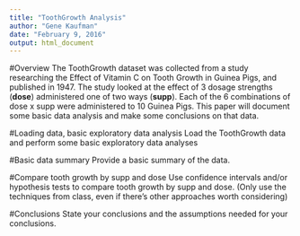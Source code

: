 ```yaml
---
title: "ToothGrowth Analysis"
author: "Gene Kaufman"
date: "February 9, 2016"
output: html_document
---
```

#Overview
The ToothGrowth dataset was collected from a study researching the Effect of Vitamin C on Tooth Growth in Guinea Pigs, and published in 1947. The study looked at the effect of 3 dosage strengths (**dose**) administered one of two ways (**supp**). Each of the 6 combinations of dose x supp were administered to 10 Guinea Pigs. This paper will document some basic data analysis and make some conclusions on that data.

#Loading data, basic exploratory data analysis
Load the ToothGrowth data and perform some basic exploratory data analyses

#Basic data summary
Provide a basic summary of the data.

#Compare tooth growth by supp and dose
Use confidence intervals and/or hypothesis tests to compare tooth growth by supp and dose. (Only use the techniques from class, even if there's other approaches worth considering)

#Conclusions
State your conclusions and the assumptions needed for your conclusions.

